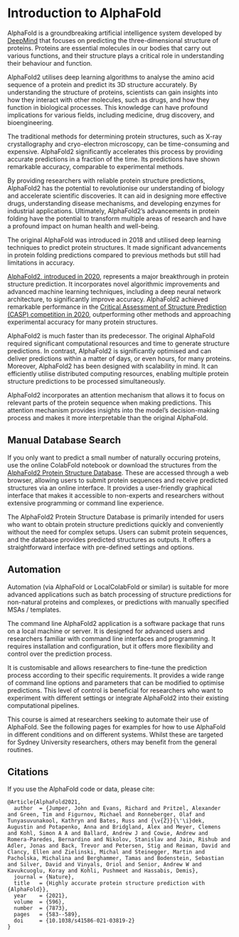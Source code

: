 # Introduction to AlphaFold

AlphaFold is a groundbreaking artificial intelligence system developed by [DeepMind](https://www.deepmind.com/research/highlighted-research/alphafold) that focuses on predicting the three-dimensional structure of proteins. Proteins are essential molecules in our bodies that carry out various functions, and their structure plays a critical role in understanding their behaviour and function.

AlphaFold2 utilises deep learning algorithms to analyse the amino acid sequence of a protein and predict its 3D structure accurately. By understanding the structure of proteins, scientists can gain insights into how they interact with other molecules, such as drugs, and how they function in biological processes. This knowledge can have profound implications for various fields, including medicine, drug discovery, and bioengineering.

The traditional methods for determining protein structures, such as X-ray crystallography and cryo-electron microscopy, can be time-consuming and expensive. AlphaFold2 significantly accelerates this process by providing accurate predictions in a fraction of the time. Its predictions have shown remarkable accuracy, comparable to experimental methods.

By providing researchers with reliable protein structure predictions, AlphaFold2 has the potential to revolutionise our understanding of biology and accelerate scientific discoveries. It can aid in designing more effective drugs, understanding disease mechanisms, and developing enzymes for industrial applications. Ultimately, AlphaFold2's advancements in protein folding have the potential to transform multiple areas of research and have a profound impact on human health and well-being.

The original AlphaFold was introduced in 2018 and utilised deep learning techniques to predict protein structures. It made significant advancements in protein folding predictions compared to previous methods but still had limitations in accuracy.

[AlphaFold2, introduced in 2020](https://www.nature.com/articles/s41586-021-03819-2), represents a major breakthrough in protein structure prediction. It incorporates novel algorithmic improvements and advanced machine learning techniques, including a deep neural network architecture, to significantly improve accuracy. AlphaFold2 achieved remarkable performance in the [Critical Assessment of Structure Prediction (CASP) competition in 2020](https://www.ncbi.nlm.nih.gov/pmc/articles/PMC6927249/), outperforming other methods and approaching experimental accuracy for many protein structures.

AlphaFold2 is much faster than its predecessor. The original AlphaFold required significant computational resources and time to generate structure predictions. In contrast, AlphaFold2 is significantly optimised and can deliver predictions within a matter of days, or even hours, for many proteins. Moreover, AlphaFold2 has been designed with scalability in mind. It can efficiently utilise distributed computing resources, enabling multiple protein structure predictions to be processed simultaneously.

AlphaFold2 incorporates an attention mechanism that allows it to focus on relevant parts of the protein sequence when making predictions. This attention mechanism provides insights into the model's decision-making process and makes it more interpretable than the original AlphaFold.


## Manual Database Search

If you only want to predict a small number of naturally occuring proteins, use the online ColabFold notebook or download the structures from the [AlphaFold2 Protein Structure Database](https://alphafold.ebi.ac.uk/). These are accessed through a web browser, allowing users to submit protein sequences and receive predicted structures via an online interface. It provides a user-friendly graphical interface that makes it accessible to non-experts and researchers without extensive programming or command line experience.

The AlphaFold2 Protein Structure Database is primarily intended for users who want to obtain protein structure predictions quickly and conveniently without the need for complex setups. Users can submit protein sequences, and the database provides predicted structures as outputs. It offers a straightforward interface with pre-defined settings and options.

## Automation

Automation (via AlphaFold or LocalColabFold or similar) is suitable for more advanced applications such as batch processing of structure predictions for non-natural proteins and complexes, or predictions with manually specified MSAs / templates.

The command line AlphaFold2 application is a software package that runs on a local machine or server. It is designed for advanced users and researchers familiar with command line interfaces and programming. It requires installation and configuration, but it offers more flexibility and control over the prediction process.

It is customisable and allows researchers to fine-tune the prediction process according to their specific requirements. It provides a wide range of command line options and parameters that can be modified to optimise predictions. This level of control is beneficial for researchers who want to experiment with different settings or integrate AlphaFold2 into their existing computational pipelines.

This course is aimed at researchers seeking to automate their use of AlphaFold. See the following pages for examples for how to use AlphaFold in different conditions and on different systems. Whilst these are targeted for Sydney University researchers, others may benefit from the general routines.

## Citations

If you use the AlphaFold code or data, please cite:

```
@Article{AlphaFold2021,
  author  = {Jumper, John and Evans, Richard and Pritzel, Alexander and Green, Tim and Figurnov, Michael and Ronneberger, Olaf and Tunyasuvunakool, Kathryn and Bates, Russ and {\v{Z}}{\'\i}dek, Augustin and Potapenko, Anna and Bridgland, Alex and Meyer, Clemens and Kohl, Simon A A and Ballard, Andrew J and Cowie, Andrew and Romera-Paredes, Bernardino and Nikolov, Stanislav and Jain, Rishub and Adler, Jonas and Back, Trevor and Petersen, Stig and Reiman, David and Clancy, Ellen and Zielinski, Michal and Steinegger, Martin and Pacholska, Michalina and Berghammer, Tamas and Bodenstein, Sebastian and Silver, David and Vinyals, Oriol and Senior, Andrew W and Kavukcuoglu, Koray and Kohli, Pushmeet and Hassabis, Demis},
  journal = {Nature},
  title   = {Highly accurate protein structure prediction with {AlphaFold}},
  year    = {2021},
  volume  = {596},
  number  = {7873},
  pages   = {583--589},
  doi     = {10.1038/s41586-021-03819-2}
}
```
